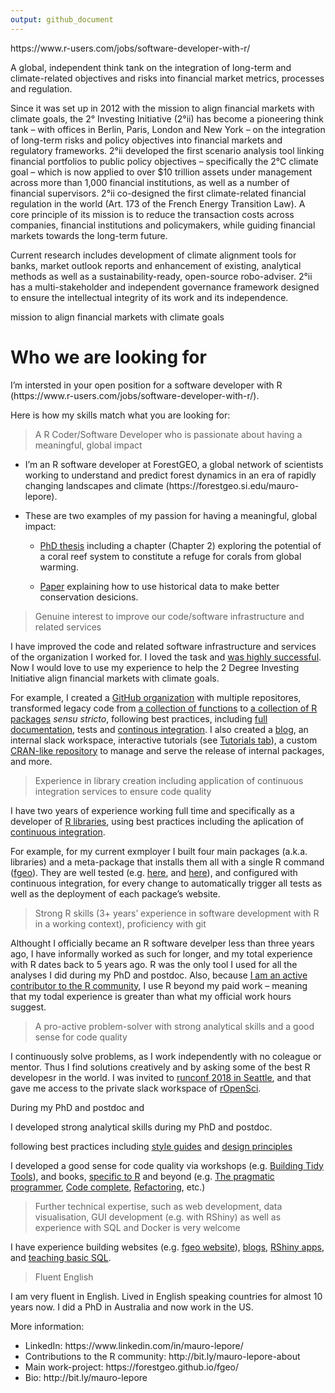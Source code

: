 ```yaml
---
output: github_document
---
```


https://www.r-users.com/jobs/software-developer-with-r/

A global, independent think tank on the integration of long-term and climate-related objectives and risks into financial market metrics, processes and regulation.

Since it was set up in 2012 with the mission to align financial markets with climate goals, the 2° Investing Initiative (2°ii) has become a pioneering think tank – with offices in Berlin, Paris, London and New York – on the integration of long-term risks and policy objectives into financial markets and regulatory frameworks. 2°ii developed the first scenario analysis tool linking financial portfolios to public policy objectives – specifically the 2°C climate goal – which is now applied to over $10 trillion assets under management across more than 1,000 financial institutions, as well as a number of financial supervisors. 2°ii co-designed the first climate-related financial regulation in the world (Art. 173 of the French Energy Transition Law). A core principle of its mission is to reduce the transaction costs across companies, financial institutions and policymakers, while guiding financial markets towards the long-term future.

Current research includes development of climate alignment tools for banks, market outlook reports and enhancement of existing, analytical methods as well as a sustainability-ready, open-source robo-adviser. 2°ii has a multi-stakeholder and independent governance framework designed to ensure the intellectual integrity of its work and its independence.



mission to align financial markets with climate goals

# Who we are looking for

I'm intersted in your open position for a software developer with R (https://www.r-users.com/jobs/software-developer-with-r/).

Here is how my skills match what you are looking for:

> A R Coder/Software Developer who is passionate about having a meaningful, global impact

* I'm an R software developer at ForestGEO, a global network of scientists working to understand and predict forest dynamics in an era of rapidly changing landscapes and climate (https://forestgeo.si.edu/mauro-lepore).

* These are two examples of my passion for having a meaningful, global impact:

    * [PhD thesis](http://bit.ly/mauro-lepore-phd-thesis) including a chapter (Chapter 2) exploring the potential of a coral reef system to constitute a refuge for corals from global warming.
    
    * [Paper](https://onlinelibrary.wiley.com/doi/full/10.1111/cobi.12997) explaining how to use historical data to make better conservation desicions.

> Genuine interest to improve our code/software infrastructure and related services

I have improved the code and related software infrastructure and services of the organization I worked for. I loved the task and [was highly successful](http://bit.ly/mauro-lepore-fgeo-performance-2018). Now I would love to use my experience to help the 2 Degree Investing Initiative align financial markets with climate goals.

For example, I created a [GitHub organization](https://github.com/forestgeo) with multiple repositores, transformed legacy code from [a collection of functions](http://ctfs.si.edu/Public/CTFSRPackage/) to [a collection of R packages](https://forestgeo.github.io/fgeo/) _sensu stricto_, following best practices, including [full documentation](https://forestgeo.github.io/fgeo/articles/siteonly/reference.html), tests and [continous integration](https://travis-ci.org/forestgeo). I also created a [blog](https://fgeo.netlify.com), an internal slack workspace, interactive tutorials (see [Tutorials tab](https://forestgeo.github.io/fgeo/)), a custom [CRAN-like repository](https://forestgeo.github.io/drat/) to manage and serve the release of  internal packages, and more. 

> Experience in library creation including application of continuous integration services to ensure code quality

I have two years of experience working full time and specifically as a developer of [R libraries](https://forestgeo.github.io/fgeo/index.html#installation), using best practices including the aplication of [continuous integration](https://travis-ci.org/forestgeo). 

For example, for my current exmployer I built four main packages (a.k.a. libraries) and a meta-package that installs them all with a single R command ([fgeo](https://forestgeo.github.io/fgeo)). They are well tested (e.g. [here](https://coveralls.io/github/forestgeo/fgeo.tool), and [here](https://coveralls.io/github/forestgeo/fgeo.analyze)), and configured with continuous integration, for every change to automatically trigger all tests as well as the deployment of each package's website.

> Strong R skills (3+ years’ experience in software development with R in a working context), proficiency with git

Althought I officially became an R software develper less than three years ago, I have informally worked as such for longer, and my total experience with R dates back to 5 years ago. R was the only tool I used for all the analyses I did during my PhD and postdoc. Also, because [I am an active contributor to the R community](http://bit.ly/mauro-lepore-about), I use R beyond my paid work -- meaning that my todal experience is greater than what my official work hours suggest.

> A pro-active problem-solver with strong analytical skills and a good sense for code quality

I continuously solve problems, as I work independently with no coleague or mentor. Thus I find solutions creatively and by asking some of the best R developesr in the world. I was invited to [runconf 2018 in Seattle](https://unconf18.ropensci.org/#participants), and that gave me access to the private slack workspace of [rOpenSci](https://ropensci.org/).

During my PhD and postdoc and 

I developed strong analytical skills during my PhD and postdoc.

following best practices including [style guides](https://style.tidyverse.org/) and [design principles](https://principles.tidyverse.org/)

I developed a good sense for code quality via workshops (e.g. [Building Tidy Tools](https://blog.rstudio.com/2018/04/09/building-tidy-tools-workshop/)), and books, [specific to R](http://r-pkgs.had.co.nz/) and beyond (e.g. [The pragmatic programmer](https://pragprog.com/book/tpp/the-pragmatic-programmer), [Code complete](https://www.amazon.com/Code-Complete-Practical-Handbook-Construction/dp/0735619670), [Refactoring](https://martinfowler.com/books/refactoring.html), etc.)

> Further technical expertise, such as web development, data visualisation, GUI development (e.g. with RShiny) as well as experience with SQL and Docker is very welcome

I have experience building websites (e.g. [fgeo website](https://forestgeo.github.io/fgeo/)), [blogs](https://fgeo.netlify.com), [RShiny apps](https://maurolepore.shinyapps.io/plottrait/), and [teaching basic SQL](https://kokbent.github.io/2018-09-29-tamu-kingsville/).

> Fluent English

I am very fluent in English. Lived in English speaking countries for almost 10 years now. I did a PhD in Australia and now work in the US.

More information:

* LinkedIn: https://www.linkedin.com/in/mauro-lepore/
* Contributions to the R community: http://bit.ly/mauro-lepore-about
* Main work-project: https://forestgeo.github.io/fgeo/
* Bio: http://bit.ly/mauro-lepore
